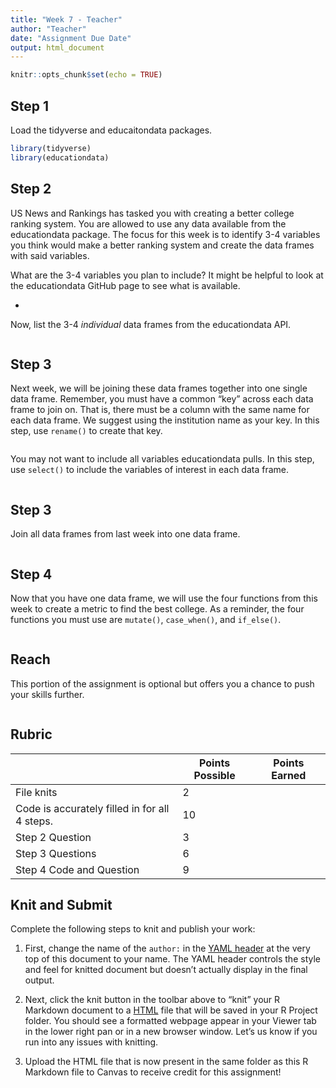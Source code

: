 ```yaml
---
title: "Week 7 - Teacher"
author: "Teacher"
date: "Assignment Due Date"
output: html_document
---
```


```r
knitr::opts_chunk$set(echo = TRUE)
```

## Step 1

Load the tidyverse and educaitondata packages.

```r
library(tidyverse)
library(educationdata)
```

## Step 2

US News and Rankings has tasked you with creating a better college ranking system. You are allowed to use any data available from the educationdata package. The focus for this week is to identify 3-4 variables you think would make a better ranking system and create the data frames with said variables. 

What are the 3-4 variables you plan to include? It might be helpful to look at the educationdata GitHub page to see what is available.

-

Now, list the 3-4 *individual* data frames from the educationdata API. 

```r

```

## Step 3

Next week, we will be joining these data frames together into one single data frame. Remember, you must have a common "key" across each data frame to join on. That is, there must be a column with the same name for each data frame. We suggest using the institution name as your key. In this step, use `rename()` to create that key. 

```r

```

You may not want to include all variables educationdata pulls. In this step, use `select()` to include the variables of interest in each data frame. 

```r

```

## Step 3

Join all data frames from last week into one data frame.

```r

```


## Step 4

Now that you have one data frame, we will use the four functions from this week to create a metric to find the best college. As a reminder, the four functions you must use are `mutate()`, `case_when()`, and `if_else()`.

```r

```

## Reach

This portion of the assignment is optional but offers you a chance to push your skills further.


```r

```

## Rubric

|                                               | Points Possible | Points Earned |
|--------------------------------------|-----------------|-----------------|
| File knits                                    | 2               |               |
| Code is accurately filled in for all 4 steps. | 10              |               |
| Step 2 Question                               | 3               |               |
| Step 3 Questions                              | 6               |               |
| Step 4 Code and Question                      | 9               |               |

## Knit and Submit

Complete the following steps to knit and publish your work:

1.  First, change the name of the `author:` in the [YAML header](https://bookdown.org/yihui/rmarkdown-cookbook/rmarkdown-anatomy.html#yaml-metadata) at the very top of this document to your name. The YAML header controls the style and feel for knitted document but doesn't actually display in the final output.

2.  Next, click the knit button in the toolbar above to "knit" your R Markdown document to a [HTML](https://bookdown.org/yihui/rmarkdown/html-document.html) file that will be saved in your R Project folder. You should see a formatted webpage appear in your Viewer tab in the lower right pan or in a new browser window. Let's us know if you run into any issues with knitting.

3.  Upload the HTML file that is now present in the same folder as this R Markdown file to Canvas to receive credit for this assignment!
